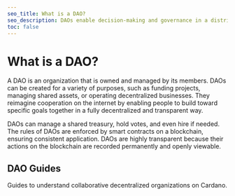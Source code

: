 ```yaml
---
seo_title: What is a DAO?
seo_description: DAOs enable decision-making and governance in a distributed way. They operate transparently and fairly using smart contracts. Learn about more DAOs.
toc: false
---
```



# What is a DAO?

A DAO is an organization that is owned and managed by its members. DAOs can be created for a variety of purposes, such as funding projects, managing shared assets, or operating decentralized businesses. They reimagine cooperation on the internet by enabling people to build toward specific goals together in a fully decentralized and transparent way.

DAOs can manage a shared treasury, hold votes, and even hire if needed. The rules of DAOs are enforced by smart contracts on a blockchain, ensuring consistent application. DAOs are highly transparent because their actions on the blockchain are recorded permanently and openly viewable.

## DAO Guides

Guides to understand collaborative decentralized organizations on Cardano.

<DefaultDataTable projects={builders} filterBy="dao_guide" />